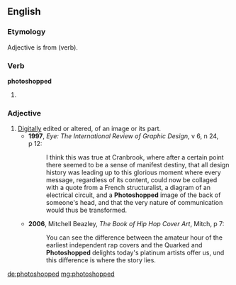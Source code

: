 ==English==

===Etymology===
Adjective is from {{term|photoshop}} (verb).

===Verb===
'''photoshopped'''

# {{past of|[[photoshop]]}}

===Adjective===
{{en-adj|-}}

# [[digitally|Digitally]] edited or altered, of an image or its part.
#* '''1997''', ''Eye: The International Review of Graphic Design'', v 6, n 24, p 12:
#*: I think this was true at Cranbrook, where after a certain point there seemed to be a sense of manifest destiny, that all design history was leading up to this glorious moment where every message, regardless of its content, could now be collaged with a quote from a French structuralist, a diagram of an electrical circuit, and a '''Photoshopped''' image of the back of someone's head, and that the very nature of communication would thus be transformed.
#* '''2006''', Mitchell Beazley, ''The Book of Hip Hop Cover Art'', Mitch, p 7:
#*: You can see the difference between the amateur hour of the earliest independent rap covers and the Quarked and '''Photoshopped''' delights today's platinum artists offer us, und this difference is where the story lies.

[[de:photoshopped]]
[[mg:photoshopped]]